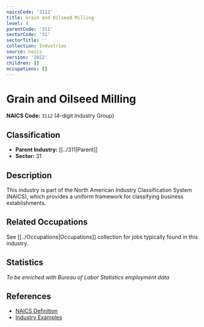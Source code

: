 ```yaml
---
naicsCode: '3112'
title: Grain and Oilseed Milling
level: 4
parentCode: '311'
sectorCode: '31'
sectorTitle: ''
collection: Industries
source: naics
version: '2022'
children: []
occupations: []
---
```

# Grain and Oilseed Milling

**NAICS Code:** `3112` (4-digit Industry Group)

## Classification

- **Parent Industry:** [[../311|Parent]]
- **Sector:** 31

## Description

This industry is part of the North American Industry Classification System (NAICS), which provides a uniform framework for classifying business establishments.

## Related Occupations

See [[../Occupations|Occupations]] collection for jobs typically found in this industry.

## Statistics

*To be enriched with Bureau of Labor Statistics employment data*

## References

- [NAICS Definition](https://www.census.gov/naics/)
- [Industry Examples](https://www.census.gov/naics/2022NAICS/)
